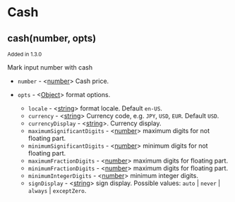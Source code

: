 # Cash

## cash(number, opts)

<small>Added in 1.3.0 </small>

Mark input number with cash

- `number` - <[number][number]> Cash price.
- `opts` - <[Object][object]> format options.

  - `locale` - <[string][string]> format locale. Default `en-US`.
  - `currency` - <[string][string]> Currency code, e.g. `JPY`, `USD`, `EUR`. Default `USD`.
  - `currencyDisplay` - <[string][string]>. Currency display.
  - `maximumSignificantDigits` - <[number][number]> maximum digits for not floating part.
  - `minimumSignificantDigits` - <[number][number]> minimum digits for not floating part.
  - `maximumFractionDigits` - <[number][number]> maximum digits for floating part.
  - `minimumFractionDigits` - <[number][number]> maximum digits for floating part.
  - `minimumIntegerDigits` - <[number][number]> minimum integer digits.
  - `signDisplay` - <[string][string]> sign display. Possible values: `auto` | `never` | `always` | `exceptZero`.

[number]: https://developer.mozilla.org/en-US/docs/Web/JavaScript/Data_structures#numeric_types
[object]: https://developer.mozilla.org/en-US/docs/Web/JavaScript/Reference/Global_Objects/Object
[string]: https://developer.mozilla.org/en-US/docs/Web/JavaScript/Data_structures#String_type
